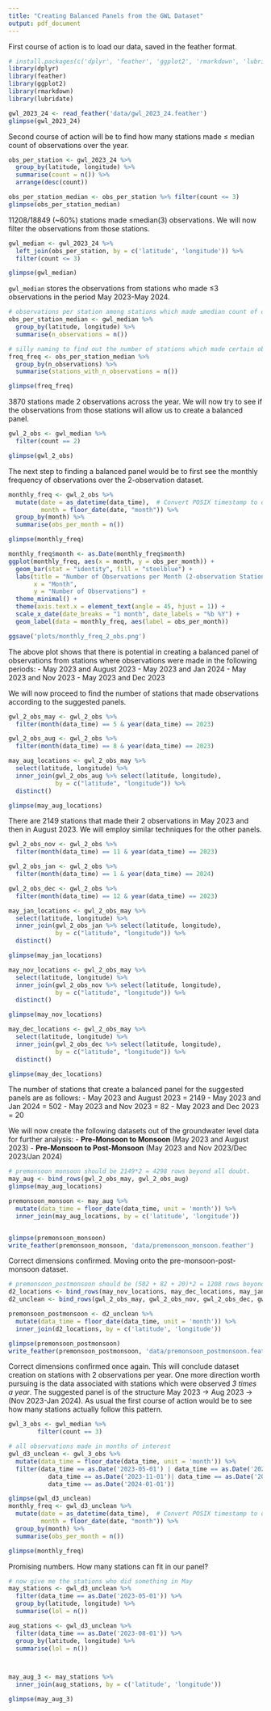 ```yaml
---
title: "Creating Balanced Panels from the GWL Dataset"
output: pdf_document
---
```


First course of action is to load our data, saved in the feather format.
```r
# install.packages(c('dplyr', 'feather', 'ggplot2', 'rmarkdown', 'lubridate'))
library(dplyr)
library(feather)
library(ggplot2)
library(rmarkdown)
library(lubridate)

gwl_2023_24 <- read_feather('data/gwl_2023_24.feather')
glimpse(gwl_2023_24)
```

Second course of action will be to find how many stations made ≤ median count of observations over the year.
```r
obs_per_station <- gwl_2023_24 %>%
  group_by(latitude, longitude) %>%
  summarise(count = n()) %>%
  arrange(desc(count))

obs_per_station_median <- obs_per_station %>% filter(count <= 3)
glimpse(obs_per_station_median)
```
11208/18849 (~60%) stations made ≤median(3) observations.
We will now filter the observations from those stations.
```r
gwl_median <- gwl_2023_24 %>%
  left_join(obs_per_station, by = c('latitude', 'longitude')) %>%
  filter(count <= 3)

glimpse(gwl_median)
```
`gwl_median` stores the observations from stations who made ≤3 observations in the period May 2023-May 2024.
```r
# observations per station among stations which made ≤median count of observations.
obs_per_station_median <- gwl_median %>%
  group_by(latitude, longitude) %>%
  summarise(n_observations = n())

# silly naming to find out the number of stations which made certain observation counts
freq_freq <- obs_per_station_median %>%
  group_by(n_observations) %>%
  summarise(stations_with_n_observations = n())

glimpse(freq_freq)
```
3870 stations made 2 observations across the year.
We will now try to see if the observations from those stations will allow us to create a balanced panel.
```r
gwl_2_obs <- gwl_median %>%
  filter(count == 2)

glimpse(gwl_2_obs)
```
The next step to finding a balanced panel would be to first see the monthly frequency of observations
over the 2-observation dataset.
```r
monthly_freq <- gwl_2_obs %>%
  mutate(date = as_datetime(data_time),  # Convert POSIX timestamp to datetime
         month = floor_date(date, "month")) %>%
  group_by(month) %>%
  summarise(obs_per_month = n())

glimpse(monthly_freq)

monthly_freq$month <- as.Date(monthly_freq$month)
ggplot(monthly_freq, aes(x = month, y = obs_per_month)) +
  geom_bar(stat = "identity", fill = "steelblue") +
  labs(title = "Number of Observations per Month (2-observation Stations)",
       x = "Month",
       y = "Number of Observations") +
  theme_minimal() +
  theme(axis.text.x = element_text(angle = 45, hjust = 1)) +
  scale_x_date(date_breaks = "1 month", date_labels = "%b %Y") +
  geom_label(data = monthly_freq, aes(label = obs_per_month))

ggsave('plots/monthly_freq_2_obs.png')
```
The above plot shows that there is potential in creating a balanced panel of observations from stations
where observations were made in the following periods:
- May 2023 and August 2023
- May 2023 and Jan 2024
- May 2023 and Nov 2023
- May 2023 and Dec 2023

We will now proceed to find the number of stations that made observations according to the suggested
panels.
```r
gwl_2_obs_may <- gwl_2_obs %>%
  filter(month(data_time) == 5 & year(data_time) == 2023)

gwl_2_obs_aug <- gwl_2_obs %>%
  filter(month(data_time) == 8 & year(data_time) == 2023)

may_aug_locations <- gwl_2_obs_may %>%
  select(latitude, longitude) %>%
  inner_join(gwl_2_obs_aug %>% select(latitude, longitude),
             by = c("latitude", "longitude")) %>%
  distinct()

glimpse(may_aug_locations)
```
There are 2149 stations that made their 2 observations in May 2023 and then in August 2023.
We will employ similar techniques for the other panels.

```r
gwl_2_obs_nov <- gwl_2_obs %>%
  filter(month(data_time) == 11 & year(data_time) == 2023)

gwl_2_obs_jan <- gwl_2_obs %>%
  filter(month(data_time) == 1 & year(data_time) == 2024)

gwl_2_obs_dec <- gwl_2_obs %>%
  filter(month(data_time) == 12 & year(data_time) == 2023)

may_jan_locations <- gwl_2_obs_may %>%
  select(latitude, longitude) %>%
  inner_join(gwl_2_obs_jan %>% select(latitude, longitude),
             by = c("latitude", "longitude")) %>%
  distinct()

glimpse(may_jan_locations)
```

```r
may_nov_locations <- gwl_2_obs_may %>%
  select(latitude, longitude) %>%
  inner_join(gwl_2_obs_nov %>% select(latitude, longitude),
             by = c("latitude", "longitude")) %>%
  distinct()

glimpse(may_nov_locations)
```
```r
may_dec_locations <- gwl_2_obs_may %>%
  select(latitude, longitude) %>%
  inner_join(gwl_2_obs_dec %>% select(latitude, longitude),
             by = c("latitude", "longitude")) %>%
  distinct()

glimpse(may_dec_locations)
```
The number of stations that create a balanced panel for the suggested panels are as follows:
- May 2023 and August 2023 = 2149
- May 2023 and Jan 2024 = 502
- May 2023 and Nov 2023 = 82
- May 2023 and Dec 2023 = 20

We will now create the following datasets out of the groundwater level data for further analysis:
- **Pre-Monsoon to Monsoon** (May 2023 and August 2023)
- **Pre-Monsoon to Post-Monsoon** (May 2023 and Nov 2023/Dec 2023/Jan 2024)

```r
# premonsoon_monsoon should be 2149*2 = 4298 rows beyond all doubt.
may_aug <- bind_rows(gwl_2_obs_may, gwl_2_obs_aug)
glimpse(may_aug_locations)

premonsoon_monsoon <- may_aug %>%
  mutate(data_time = floor_date(data_time, unit = 'month')) %>%
  inner_join(may_aug_locations, by = c('latitude', 'longitude'))


glimpse(premonsoon_monsoon)
write_feather(premonsoon_monsoon, 'data/premonsoon_monsoon.feather')
```
Correct dimensions confirmed.
Moving onto the pre-monsoon-post-monsoon dataset.
```r
# premonsoon_postmonsoon should be (502 + 82 + 20)*2 = 1208 rows beyond all doubt.
d2_locations <- bind_rows(may_nov_locations, may_dec_locations, may_jan_locations)
d2_unclean <- bind_rows(gwl_2_obs_may, gwl_2_obs_nov, gwl_2_obs_dec, gwl_2_obs_jan)

premonsoon_postmonsoon <- d2_unclean %>%
  mutate(data_time = floor_date(data_time, unit = 'month')) %>%
  inner_join(d2_locations, by = c('latitude', 'longitude'))

glimpse(premonsoon_postmonsoon)
write_feather(premonsoon_postmonsoon, 'data/premonsoon_postmonsoon.feather')
```
Correct dimensions confirmed once again. This will conclude dataset creation on stations with 2 observations
per year.
One more direction worth pursuing is the data associated with stations which were observed _3 times a year_.
The suggested panel is of the structure May 2023 -> Aug 2023 -> (Nov 2023-Jan 2024).
As usual the first course of action would be to see how many stations actually follow this pattern.
```r
gwl_3_obs <- gwl_median %>%
        filter(count == 3)

# all observations made in months of interest
gwl_d3_unclean <- gwl_3_obs %>%
  mutate(data_time = floor_date(data_time, unit = 'month')) %>%
  filter(data_time == as.Date('2023-05-01') | data_time == as.Date('2023-08-01') |
           data_time == as.Date('2023-11-01')| data_time == as.Date('2023-12-01')|
           data_time == as.Date('2024-01-01'))

glimpse(gwl_d3_unclean)
monthly_freq <- gwl_d3_unclean %>%
  mutate(date = as_datetime(data_time),  # Convert POSIX timestamp to datetime
         month = floor_date(date, "month")) %>%
  group_by(month) %>%
  summarise(obs_per_month = n())

glimpse(monthly_freq)
```
Promising numbers. How many stations can fit in our panel?
```r
# now give me the stations who did something in May
may_stations <- gwl_d3_unclean %>%
  filter(data_time == as.Date('2023-05-01')) %>%
  group_by(latitude, longitude) %>%
  summarise(lol = n())

aug_stations <- gwl_d3_unclean %>%
  filter(data_time == as.Date('2023-08-01')) %>%
  group_by(latitude, longitude) %>%
  summarise(lol = n())



may_aug_3 <- may_stations %>%
  inner_join(aug_stations, by = c('latitude', 'longitude'))

glimpse(may_aug_3)

```
